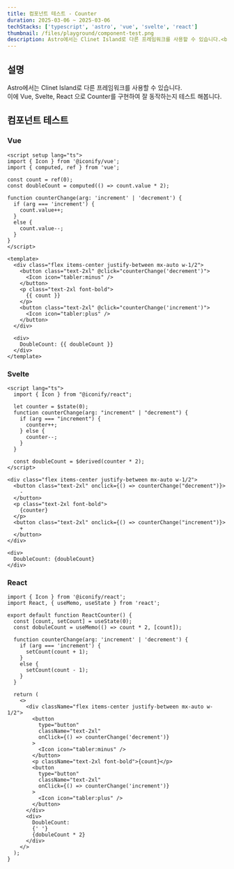 ```yaml
---  
title: 컴포넌트 테스트 - Counter
duration: 2025-03-06 ~ 2025-03-06
techStacks: ['typescript', 'astro', 'vue', 'svelte', 'react']  
thumbnail: /files/playground/component-test.png
description: Astro에서는 Clinet Island로 다른 프레임워크를 사용할 수 있습니다.<br/>이에 Vue, Svelte, React 으로 Counter를 구현하여 잘 동작하는지 테스트 해봅니다.
---  
```



<ProjectInfo frontmatter={frontmatter} />

## 설명
Astro에서는 Clinet Island로 다른 프레임워크를 사용할 수 있습니다.  
이에 Vue, Svelte, React 으로 Counter를 구현하여 잘 동작하는지 테스트 해봅니다.  
## 컴포넌트 테스트
### Vue

<VueCounter client:visible/>

```vue title="VueCounter.vue"
<script setup lang="ts">
import { Icon } from '@iconify/vue';
import { computed, ref } from 'vue';

const count = ref(0);
const doubleCount = computed(() => count.value * 2);

function counterChange(arg: 'increment' | 'decrement') {
  if (arg === 'increment') {
    count.value++;
  }
  else {
    count.value--;
  }
}
</script>

<template>
  <div class="flex items-center justify-between mx-auto w-1/2">
    <button class="text-2xl" @click="counterChange('decrement')">
      <Icon icon="tabler:minus" />
    </button>
    <p class="text-2xl font-bold">
      {{ count }}
    </p>
    <button class="text-2xl" @click="counterChange('increment')">
      <Icon icon="tabler:plus" />
    </button>
  </div>

  <div>
    DoubleCount: {{ doubleCount }}
  </div>
</template>

```
### Svelte

<SvelteCounter client:visible/>

```svelte title="SvelteCounter.svelte"
<script lang="ts">
  import { Icon } from "@iconify/react";

  let counter = $state(0);
  function counterChange(arg: "increment" | "decrement") {
    if (arg === "increment") {
      counter++;
    } else {
      counter--;
    }
  }

  const doubleCount = $derived(counter * 2);
</script>

<div class="flex items-center justify-between mx-auto w-1/2">
  <button class="text-2xl" onclick={() => counterChange("decrement")}>
    -
  </button>
  <p class="text-2xl font-bold">
    {counter}
  </p>
  <button class="text-2xl" onclick={() => counterChange("increment")}>
    +
  </button>
</div>

<div>
  DoubleCount: {doubleCount}
</div>
```
### React

<ReactCounter client:visible/>

```tsx title="ReactCounter.tsx"
import { Icon } from '@iconify/react';
import React, { useMemo, useState } from 'react';

export default function ReactCounter() {
  const [count, setCount] = useState(0);
  const dobuleCount = useMemo(() => count * 2, [count]);

  function counterChange(arg: 'increment' | 'decrement') {
    if (arg === 'increment') {
      setCount(count + 1);
    }
    else {
      setCount(count - 1);
    }
  }

  return (
    <>
      <div className="flex items-center justify-between mx-auto w-1/2">
        <button
          type="button"
          className="text-2xl"
          onClick={() => counterChange('decrement')}
        >
          <Icon icon="tabler:minus" />
        </button>
        <p className="text-2xl font-bold">{count}</p>
        <button
          type="button"
          className="text-2xl"
          onClick={() => counterChange('increment')}
        >
          <Icon icon="tabler:plus" />
        </button>
      </div>
      <div>
        DoubleCount:
        {' '}
        {dobuleCount * 2}
      </div>
    </>
  );
}

```
